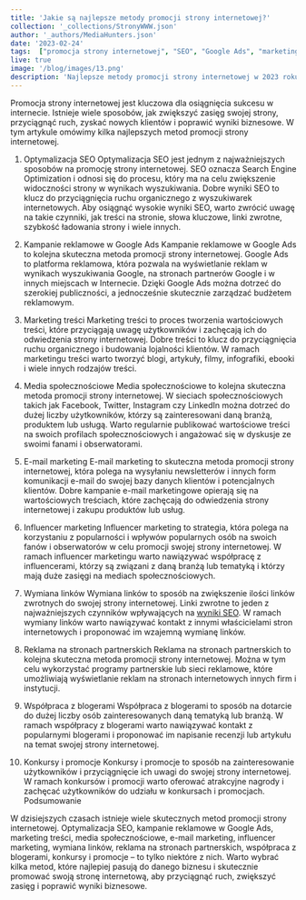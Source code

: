 ```yaml
---
title: 'Jakie są najlepsze metody promocji strony internetowej?'
collection: '_collections/StronyWWW.json'
author: '_authors/MediaHunters.json'
date: '2023-02-24'
tags:  ["promocja strony internetowej", "SEO", "Google Ads", "marketing treści", "media społecznościowe", "e-mail marketing", "influencer marketing", "wymiana linków", "konkursy i promocje"]
live: true
image: '/blog/images/13.png'
description: 'Najlepsze metody promocji strony internetowej w 2023 roku. Poznaj je i wyprzedź konkurencję!'
---
```


Promocja strony internetowej jest kluczowa dla osiągnięcia sukcesu w internecie. Istnieje wiele sposobów, jak zwiększyć zasięg swojej strony, przyciągnąć ruch, zyskać nowych klientów i poprawić wyniki biznesowe. W tym artykule omówimy kilka najlepszych metod promocji strony internetowej.

1.	Optymalizacja SEO
Optymalizacja SEO jest jednym z najważniejszych sposobów na promocję strony internetowej. SEO oznacza Search Engine Optimization i odnosi się do procesu, który ma na celu zwiększenie widoczności strony w wynikach wyszukiwania. Dobre wyniki SEO to klucz do przyciągnięcia ruchu organicznego z wyszukiwarek internetowych. Aby osiągnąć wysokie wyniki SEO, warto zwrócić uwagę na takie czynniki, jak treści na stronie, słowa kluczowe, linki zwrotne, szybkość ładowania strony i wiele innych.

2.	Kampanie reklamowe w Google Ads
Kampanie reklamowe w Google Ads to kolejna skuteczna metoda promocji strony internetowej. Google Ads to platforma reklamowa, która pozwala na wyświetlanie reklam w wynikach wyszukiwania Google, na stronach partnerów Google i w innych miejscach w Internecie. Dzięki Google Ads można dotrzeć do szerokiej publiczności, a jednocześnie skutecznie zarządzać budżetem reklamowym.

3.	Marketing treści
Marketing treści to proces tworzenia wartościowych treści, które przyciągają uwagę użytkowników i zachęcają ich do odwiedzenia strony internetowej. Dobre treści to klucz do przyciągnięcia ruchu organicznego i budowania lojalności klientów. W ramach marketingu treści warto tworzyć blogi, artykuły, filmy, infografiki, ebooki i wiele innych rodzajów treści.

4.	Media społecznościowe
Media społecznościowe to kolejna skuteczna metoda promocji strony internetowej. W sieciach społecznościowych takich jak Facebook, Twitter, Instagram czy LinkedIn można dotrzeć do dużej liczby użytkowników, którzy są zainteresowani daną branżą, produktem lub usługą. Warto regularnie publikować wartościowe treści na swoich profilach społecznościowych i angażować się w dyskusje ze swoimi fanami i obserwatorami.

5.	E-mail marketing
E-mail marketing to skuteczna metoda promocji strony internetowej, która polega na wysyłaniu newsletterów i innych form komunikacji e-mail do swojej bazy danych klientów i potencjalnych klientów. Dobre kampanie e-mail marketingowe opierają się na wartościowych treściach, które zachęcają do odwiedzenia strony internetowej i zakupu produktów lub usług.

6.	Influencer marketing
Influencer marketing to strategia, która polega na korzystaniu z popularności i wpływów popularnych osób na swoich fanów i obserwatorów w celu promocji swojej strony internetowej. W ramach influencer marketingu warto nawiązywać współpracę z influencerami, którzy są związani z daną branżą lub tematyką i którzy mają duże zasięgi na mediach społecznościowych.

7.	Wymiana linków
Wymiana linków to sposób na zwiększenie ilości linków zwrotnych do swojej strony internetowej. Linki zwrotne to jeden z najważniejszych czynników wpływających na [wyniki SEO]( https://mediahunters.pl/pozycjonowanie). W ramach wymiany linków warto nawiązywać kontakt z innymi właścicielami stron internetowych i proponować im wzajemną wymianę linków.

8.	Reklama na stronach partnerskich
Reklama na stronach partnerskich to kolejna skuteczna metoda promocji strony internetowej. Można w tym celu wykorzystać programy partnerskie lub sieci reklamowe, które umożliwiają wyświetlanie reklam na stronach internetowych innych firm i instytucji.

9.	Współpraca z blogerami
Współpraca z blogerami to sposób na dotarcie do dużej liczby osób zainteresowanych daną tematyką lub branżą. W ramach współpracy z blogerami warto nawiązywać kontakt z popularnymi blogerami i proponować im napisanie recenzji lub artykułu na temat swojej strony internetowej.

10.	Konkursy i promocje
Konkursy i promocje to sposób na zainteresowanie użytkowników i przyciągnięcie ich uwagi do swojej strony internetowej. W ramach konkursów i promocji warto oferować atrakcyjne nagrody i zachęcać użytkowników do udziału w konkursach i promocjach.
Podsumowanie

W dzisiejszych czasach istnieje wiele skutecznych metod promocji strony internetowej. Optymalizacja SEO, kampanie reklamowe w Google Ads, marketing treści, media społecznościowe, e-mail marketing, influencer marketing, wymiana linków, reklama na stronach partnerskich, współpraca z blogerami, konkursy i promocje – to tylko niektóre z nich. Warto wybrać kilka metod, które najlepiej pasują do danego biznesu i skutecznie promować swoją stronę internetową, aby przyciągnąć ruch, zwiększyć zasięg i poprawić wyniki biznesowe.
